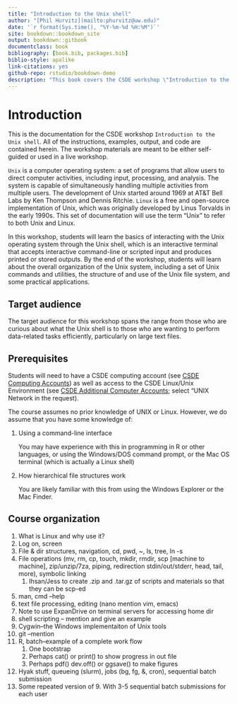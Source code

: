 ```yaml
--- 
title: "Introduction to the Unix shell"
author: "[Phil Hurvitz](mailto:phurvitz@uw.edu)"
date: '`r format(Sys.time(), "%Y-%m-%d %H:%M")`'
site: bookdown::bookdown_site
output: bookdown::gitbook
documentclass: book
bibliography: [book.bib, packages.bib]
biblio-style: apalike
link-citations: yes
github-repo: rstudio/bookdown-demo
description: "This book covers the CSDE workshop \"Introduction to the Unix shell.\""
---
```


# Introduction

This is the documentation for the CSDE workshop `Introduction to the Unix shell`. All of the instructions, examples, output, and code are contained herein. The workshop materials are meant to be either self-guided or used in a live workshop.

`Unix` is a computer operating system: a set of programs that allow users to direct computer activities, including input, processing, and analysis. The system is capable of simultaneously handling multiple activities from multiple users. The development of Unix started around 1969 at AT&T Bell Labs by Ken Thompson and Dennis Ritchie. `Linux` is a free and open-source implementation of Unix, which was originally developed by Linus Torvalds in the early 1990s. This set of documentation will use the term "Unix" to refer to both Unix and Linux.

In this workshop, students will learn the basics of interacting with the Unix operating system through the Unix shell, which is an interactive terminal that accepts interactive command-line or scripted input and produces printed or stored outputs. By the end of the workshop, students will learn about the overall organization of the Unix system, including a set of Unix commands and utilities, the structure of and use of the Unix file system, and some practical applications.

## Target audience

The target audience for this workshop spans the range from those who are curious about what the Unix shell is to those who are wanting to perform data-related tasks efficiently, particularly on large text files.

## Prerequisites

Students will need to have a CSDE computing account (see [CSDE Computing Accounts](https://csde.washington.edu/computing/accounts/)) as well as access to the CSDE Linux/Unix Environment (see [CSDE Additional Computer Accounts](https://csde.washington.edu/netid/csde-computer-account/csde-additional-computer-account-request-form/); select "UNIX Network in the request).

The course assumes no prior knowledge of UNIX or Linux. However, we do assume that you have some knowledge of:

1. Using a command-line interface
    
    You may have experience with this in programming in R or other languages, or using the Windows/DOS command prompt, or the Mac OS terminal (which is actually a Linux shell)
2. How hierarchical file structures work
    
    You are likely familiar with this from using the Windows Explorer or the Mac Finder.
    

    
## Course organization

1. What is Linux and why use it?
1. Log on, screen
1. File & dir structures, navigation, cd, pwd, ~, ls, tree, ln -s
1. File operations (mv, rm, cp, touch, mkdir, rmdir, scp [machine to machine], zip/unzip/7za, piping, redirection stdin/out/stderr, head, tail, more), symbolic linking
    1. Ihsan/Jess to create .zip and .tar.gz of scripts and materials so that they can be scp-ed
1. man, cmd –help
1. text file processing, editing (nano mention vim, emacs)
1. Note to use ExpanDrive on terminal servers for accessing home dir
1. shell scripting – mention and give an example
1. Cygwin--the Windows implementaiton of Unix tools
1. git –mention
1. R, batch–example of a complete work flow
    1. One bootstrap
    1. Perhaps cat() or print() to show progress in out file
    1. Perhaps pdf() dev.off() or ggsave() to make figures
1. Hyak stuff, queueing (slurm), jobs (bg, fg, &, cron), sequential batch submission
1. Some repeated version of 9. With 3-5 sequential batch submissions for each user
